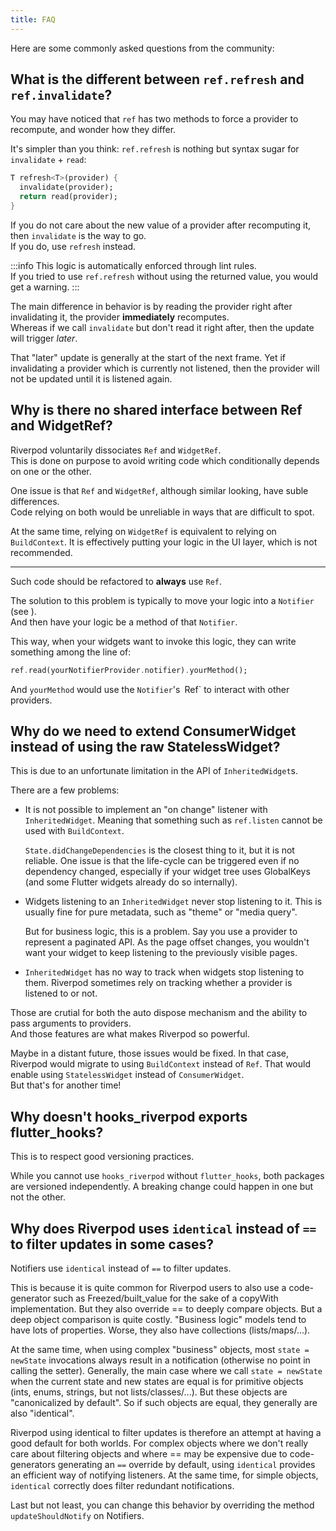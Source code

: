 ```yaml
---
title: FAQ
---
```



Here are some commonly asked questions from the community:

## What is the different between `ref.refresh` and `ref.invalidate`?

You may have noticed that `ref` has two methods to force a provider to recompute,
and wonder how they differ.

It's simpler than you think: `ref.refresh` is nothing but syntax sugar for
`invalidate` + `read`:

```dart
T refresh<T>(provider) {
  invalidate(provider);
  return read(provider);
}
```

If you do not care about the new value of a provider after recomputing it,
then `invalidate` is the way to go.  
If you do, use `refresh` instead.

:::info
This logic is automatically enforced through lint rules.  
If you tried to use `ref.refresh` without using the returned value,
you would get a warning.
:::

The main difference in behavior is by reading the provider right
after invalidating it, the provider **immediately** recomputes.  
Whereas if we call `invalidate` but don't read it right after,
then the update will trigger _later_.

That "later" update is generally at the start of the next frame.
Yet if invalidating a provider which is currently not listened,
then the provider will not be updated until it is listened again.

## Why is there no shared interface between Ref and WidgetRef?

Riverpod voluntarily dissociates `Ref` and `WidgetRef`.  
This is done on purpose to avoid writing code which conditionally
depends on one or the other.

One issue is that `Ref` and `WidgetRef`, although similar looking,
have suble differences.  
Code relying on both would be unreliable in ways that are difficult to spot.

At the same time, relying on `WidgetRef` is equivalent to relying on `BuildContext`.
It is effectively putting your logic in the UI layer, which is not recommended.

---

Such code should be refactored to **always** use `Ref`.

The solution to this problem is typically to move your logic
into a `Notifier` (see <Link documentID="essentials/side_effects" />).  
And then have your logic be a method of that `Notifier`.

This way, when your widgets want to invoke this logic, they can
write something among the line of:

```dart
ref.read(yourNotifierProvider.notifier).yourMethod();
```

And `yourMethod` would use the `Notifier`'s` `Ref` to interact with other providers.

## Why do we need to extend ConsumerWidget instead of using the raw StatelessWidget?

This is due to an unfortunate limitation in the API of `InheritedWidget`s.

There are a few problems:

- It is not possible to implement an "on change" listener with `InheritedWidget`.
  Meaning that something such as `ref.listen` cannot be used with `BuildContext`.

  `State.didChangeDependencies` is the closest thing to it, but it is not reliable.
  One issue is that the life-cycle can be triggered even if no dependency changed,
  especially if your widget tree uses GlobalKeys (and some Flutter widgets already do so internally).

- Widgets listening to an `InheritedWidget` never stop listening to it.
  This is usually fine for pure metadata, such as "theme" or "media query".

  But for business logic, this is a problem.
  Say you use a provider to represent a paginated API.
  As the page offset changes, you wouldn't want your widget to keep listening
  to the previously visible pages.

- `InheritedWidget` has no way to track when widgets stop listening to them.
  Riverpod sometimes rely on tracking whether a provider is listened to or not.

Those are crutial for both the auto dispose mechanism and the ability to
pass arguments to providers.  
And those features are what makes Riverpod so powerful.

Maybe in a distant future, those issues would be fixed. In that case,
Riverpod would migrate to using `BuildContext` instead of `Ref`.
That would enable using `StatelessWidget` instead of `ConsumerWidget`.  
But that's for another time!

## Why doesn't hooks_riverpod exports flutter_hooks?

This is to respect good versioning practices.

While you cannot use `hooks_riverpod` without `flutter_hooks`,
both packages are versioned independently. A breaking change could happen
in one but not the other.

## Why does Riverpod uses `identical` instead of `==` to filter updates in some cases?

Notifiers use `identical` instead of `==` to filter updates.

This is because it is quite common for Riverpod users to also use a code-generator
such as Freezed/built_value for the sake of a copyWith implementation. But they
also override == to deeply compare objects. But a deep object comparison is quite costly.
"Business logic" models tend to have lots of properties. Worse, they also have collections
(lists/maps/...).

At the same time, when using complex "business" objects, most `state = newState` invocations
always result in a notification (otherwise no point in calling the setter). Generally, the main
case where we call `state = newState` when the current state and new states are equal is
for primitive objects (ints, enums, strings, but not lists/classes/...).
But these objects are "canonicalized by default". So if such objects are equal,
they generally are also "identical".

Riverpod using identical to filter updates is therefore an attempt at having
a good default for both worlds. For complex objects where we don't really care
about filtering objects and where == may be expensive due to code-generators
generating an `==` override by default, using `identical` provides an efficient way of notifying listeners.
At the same time, for simple objects, `identical` correctly does filter redundant notifications.

Last but not least, you can change this behavior by overriding the method
`updateShouldNotify` on Notifiers.
